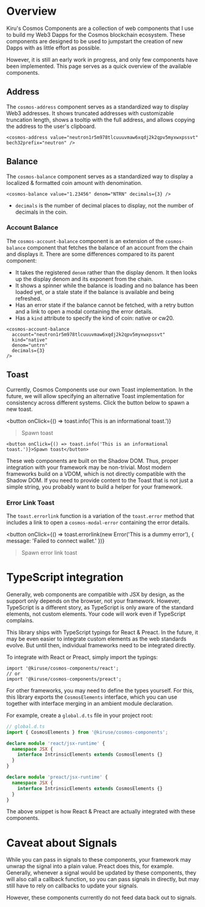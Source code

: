 
# Overview
Kiru's Cosmos Components are a collection of web components that I use to build
my Web3 Dapps for the Cosmos blockchain ecosystem. These components are designed
to be used to jumpstart the creation of new Dapps with as little effort as possible.

However, it is still an early work in progress, and only few components have
been implemented. This page serves as a quick overview of the available components.

## Address
The `cosmos-address` component serves as a standardized way to display Web3
addresses. It shows truncated addresses with customizable truncation length,
shows a tooltip with the full address, and allows copying the address to the
user's clipboard.

<cosmos-address value="neutron1r5m978tlcuuuvmaw6xqdj2k2qpv5myxwxpssvt" bech32prefix="neutron" />

```tsx
<cosmos-address value="neutron1r5m978tlcuuuvmaw6xqdj2k2qpv5myxwxpssvt" bech32prefix="neutron" />
```

## Balance
The `cosmos-balance` component serves as a standardized way to display a
localized & formatted coin amount with denomination.

<cosmos-balance value="1.23456" denom="NTRN" decimals={3} />

```tsx
<cosmos-balance value="1.23456" denom="NTRN" decimals={3} />
```

- `decimals` is the number of decimal places to display, not the number of
  decimals in the coin.

### Account Balance
The `cosmos-account-balance` component is an extension of the `cosmos-balance`
component that fetches the balance of an account from the chain and displays it.
There are some differences compared to its parent component:

- It takes the registered `denom` rather than the display denom. It then looks
  up the display denom and its exponent from the chain.
- It shows a spinner while the balance is loading and no balance has been loaded
  yet, or a stale state if the balance is available and being refreshed.
- Has an error state if the balance cannot be fetched, with a retry button
  and a link to open a modal containing the error details.
- Has a `kind` attribute to specify the kind of coin: native or cw20.

<cosmos-account-balance
  account="neutron1r5m978tlcuuuvmaw6xqdj2k2qpv5myxwxpssvt"
  kind="native"
  denom="untrn"
  decimals={3}
/>

```tsx
<cosmos-account-balance
  account="neutron1r5m978tlcuuuvmaw6xqdj2k2qpv5myxwxpssvt"
  kind="native"
  denom="untrn"
  decimals={3}
/>
```

## Toast

Currently, Cosmos Components use our own Toast implementation. In the future,
we will allow specifying an alternative Toast implementation for consistency
across different systems. Click the button below to spawn a new toast.

<button
  onClick={() => toast.info('This is an informational toast.')}
>Spawn toast</button>

```tsx
<button onClick={() => toast.info('This is an informational toast.')}>Spawn toast</button>
```

These web components are built on the Shadow DOM. Thus, proper integration with
your framework may be non-trivial. Most modern frameworks build on a VDOM, which
is not directly compatible with the Shadow DOM. If you need to provide content
to the Toast that is not just a simple string, you probably want to build a
helper for your framework.

### Error Link Toast
The `toast.errorlink` function is a variation of the `toast.error` method that
includes a link to open a `cosmos-modal-error` containing the error details.

<button
  onClick={() => toast.errorlink(new Error('This is a dummy error'), { message: 'Failed to connect wallet.' })}
>Spawn error link toast</button>

# TypeScript integration
Generally, web components are compatible with JSX by design, as the support only
depends on the browser, not your framework. However, TypeScript is a different
story, as TypeScript is only aware of the standard elements, not custom elements.
Your code will work even if TypeScript complains.

This library ships with TypeScript typings for React & Preact. In the future, it
may be even easier to integrate custom elements as the web standards evolve. But
until then, individual frameworks need to be integrated directly.

To integrate with React or Preact, simply import the typings:

```tsx
import '@kiruse/cosmos-components/react';
// or
import '@kiruse/cosmos-components/preact';
```

For other frameworks, you may need to define the types yourself. For this, this
library exports the `CosmosElements` interface, which you can use together with
interface merging in an ambient module declaration.

For example, create a `global.d.ts` file in your project root:

```ts
// global.d.ts
import { CosmosElements } from '@kiruse/cosmos-components';

declare module 'react/jsx-runtime' {
  namespace JSX {
    interface IntrinsicElements extends CosmosElements {}
  }
}

declare module 'preact/jsx-runtime' {
  namespace JSX {
    interface IntrinsicElements extends CosmosElements {}
  }
}
```

The above snippet is how React & Preact are actually integrated with these
components.

# Caveat about Signals
While you can pass in signals to these components, your framework may unwrap
the signal into a plain value. Preact does this, for example. Generally,
whenever a signal would be updated by these components, they will also call
a callback function, so you can pass signals in directly, but may still have
to rely on callbacks to update your signals.

However, these components currently do not feed data back out to signals.
